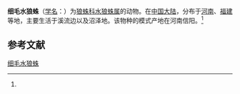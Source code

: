 {{Speciesbox
| name = 细毛水狼蛛
| status = 
| status_system = 
| image = 
| genus = Pirata
| species = tenuisetaceus
| authority = (Cai, 1987)<ref name='id13933'>{{cite web| url =http://www.bioinfo.cn/db05/BjdwSpecies.php?action=view&id=13933| title =细毛水狼蛛| work =《中国动物物种编目数据库》| publisher =中国科学院微生物研究所| author =中国科学院动物研究所| accessdate =2009-04-28| deadurl =yes| archiveurl =https://web.archive.org/web/20160305070659/http://www.bioinfo.cn/db05/BjdwSpecies.php?action=view&id=13933| archivedate =2016-03-05}}</ref>
}}

'''细毛水狼蛛'''（[[学名|学名]]：{{lang|la|''Pirata tenuisetaceus''}}）为[[狼蛛科|狼蛛科]][[水狼蛛属|水狼蛛属]]的动物。在[[中国大陆|中国大陆]]，分布于[[河南|河南]]、[[福建|福建]]等地，主要生活于溪流边以及沼泽地。该物种的模式产地在河南信阳。<ref name='id13933'/>

== 参考文献 ==
{{reflist}}

{{Wikispecies|Pirata tenuisetaceus}}
{{Taxonbar|from=Q2043214}}

[[Category:水狼蛛属|细毛水狼蛛]]


{{蜘蛛小作品}}